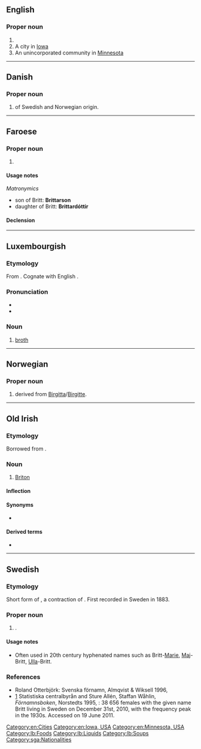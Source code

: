 {{also|britt}}
==English==

===Proper noun===
{{en-proper noun}}

# {{surname|lang=en}}
# A city in [[Iowa]]
# An unincorporated community in [[Minnesota]]

[[Category:en:Cities]]
[[Category:en:Iowa, USA]]
[[Category:en:Minnesota, USA]]

----

==Danish==

===Proper noun===
{{da-proper noun}}

# {{given name|female|lang=da}} of Swedish and Norwegian origin.

----

==Faroese==

===Proper noun===
{{head|fo|proper noun|g=f}}

# {{given name|female|lang=fo}}

====Usage notes====
''Matronymics''
* son of Britt: '''Brittarson'''
* daughter of Britt: '''Brittardóttir'''

====Declension====
{{fo-decl-proper-noun-s-indef|Britt|Britt|Britt|Brittar}}

----

==Luxembourgish==

===Etymology===
From {{etyl|gem-pro|lb}} {{m|gem-pro|*bruþą}}. Cognate with English {{m|en|broth}}.

===Pronunciation===
* {{IPA|/bʀit/|lang=lb}}
* {{rhymes|it|lang=lb}}

===Noun===
{{lb-noun|f}}

# [[broth]]

[[Category:lb:Foods]]
[[Category:lb:Liquids]]
[[Category:lb:Soups]]

----

==Norwegian==

===Proper noun===
{{no-proper noun}}

# {{given name|female|lang=no}} derived from [[Birgitta]]/[[Birgitte]].

----

==Old Irish==

===Etymology===
Borrowed from {{bor|sga|la|Brittō}}.

===Noun===
{{sga-noun|m}}

# [[Briton]]

====Inflection====
{{rfinfl|sga|noun}}

====Synonyms====
* {{l|sga|Breta}}

====Derived terms====
* {{l|sga|brittach|gloss=stammering, stuttering}}

[[Category:sga:Nationalities]]

----

==Swedish==

===Etymology===
Short form of {{m|sv|Britta}}, a contraction of {{m|sv|Birgitta}}. First recorded in Sweden in 1883.

===Proper noun===
{{sv-proper noun|c}}

# {{given name|female|lang=sv}}.

====Usage notes====
* Often used in 20th century hyphenated names such as Britt-[[Marie]], [[Maj]]-Britt, [[Ulla]]-Britt.

===References===
* Roland Otterbjörk: Svenska förnamn, Almqvist & Wiksell 1996, {{ISBN|91-21-10937-0}}
* [https://web.archive.org/web/20100328044612/http://www.scb.se/Pages/NameSearch____259432.aspx] Statistiska centralbyrån and Sture Allén, Staffan Wåhlin, ''Förnamnsboken'', Norstedts 1995, {{ISBN|9119551622}}: 38 656 females with the given name Britt living in Sweden on December 31st, 2010, with the frequency peak in the 1930s. Accessed on 19 June 2011.